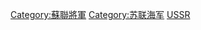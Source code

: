 {{Commonscat|Admirals of the Soviet Union}}

[[Category:蘇聯將軍|Category:蘇聯將軍]]
[[Category:苏联海军|Category:苏联海军]]
[[Category:海軍將領|USSR]]